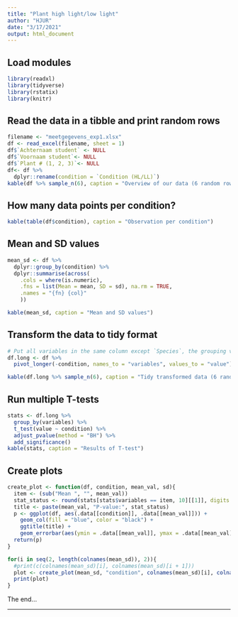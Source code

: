 ```yaml
---
title: "Plant high light/low light"
author: "HJUR"
date: "3/17/2021"
output: html_document
---
```


## Load modules

```r
library(readxl)
library(tidyverse)
library(rstatix)
library(knitr)
```

## Read the data in a tibble and print random rows

```r
filename <- "meetgegevens_exp1.xlsx"
df <- read_excel(filename, sheet = 1) 
df$`Achternaam student` <- NULL
df$`Voornaam student`<- NULL
df$`Plant # (1, 2, 3)`<- NULL
df<- df %>% 
  dplyr::rename(condition = `Condition (HL/LL)`)
kable(df %>% sample_n(6), caption = "Overview of our data (6 random rows displayed")
```

## How many data points per condition?

```r
kable(table(df$condition), caption = "Observation per condition")

```


## Mean and SD values

```r
mean_sd <- df %>%
  dplyr::group_by(condition) %>%
  dplyr::summarise(across(
    .cols = where(is.numeric), 
    .fns = list(Mean = mean, SD = sd), na.rm = TRUE, 
    .names = "{fn} {col}"
    ))

kable(mean_sd, caption = "Mean and SD values")
```

## Transform the data to tidy format

```r
# Put all variables in the same column except `Species`, the grouping variable
df.long <- df %>%
  pivot_longer(-condition, names_to = "variables", values_to = "value")

kable(df.long %>% sample_n(6), caption = "Tidy transformed data (6 random rows shown)")
```

## Run multiple T-tests

```r
stats <- df.long %>%
  group_by(variables) %>%
  t_test(value ~ condition) %>%
  adjust_pvalue(method = "BH") %>%
  add_significance()
kable(stats, caption = "Results of T-test")
```


## Create plots

```r
create_plot <- function(df, condition, mean_val, sd){
  item <- (sub("Mean ", "", mean_val))
  stat_status <- round(stats[stats$variables == item, 10][[1]], digits = 5)
  title <- paste(mean_val, "P-value:", stat_status)
  p <- ggplot(df, aes(.data[[condition]], .data[[mean_val]])) +
    geom_col(fill = "blue", color = "black") +
    ggtitle(title) +
    geom_errorbar(aes(ymin = .data[[mean_val]], ymax = .data[[mean_val]] + .data[[sd]]), width = 0.2)
  return(p)
}
```

```r
for(i in seq(2, length(colnames(mean_sd)), 2)){
  #print(c(colnames(mean_sd)[i], colnames(mean_sd)[i + 1]))
  plot <- create_plot(mean_sd, "condition", colnames(mean_sd)[i], colnames(mean_sd)[i + 1])
  print(plot)
}

```

The end...

---


